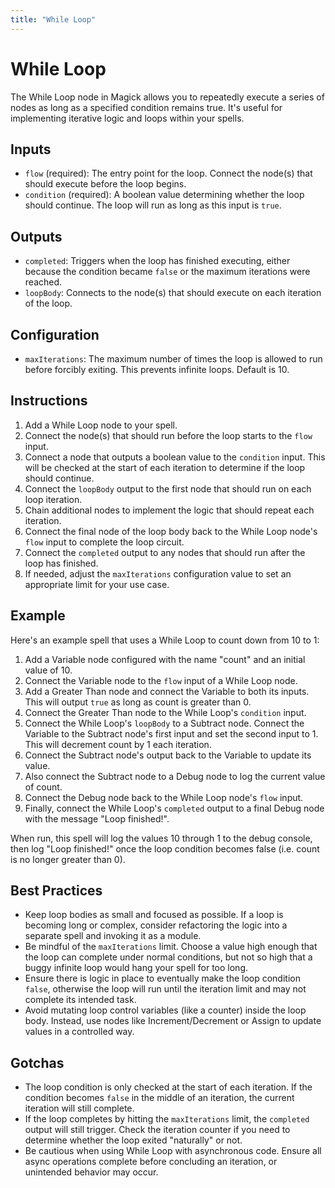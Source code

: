 ```yaml
---
title: "While Loop"
---
```


# While Loop

The While Loop node in Magick allows you to repeatedly execute a series of nodes as long as a specified condition remains true. It's useful for implementing iterative logic and loops within your spells.

## Inputs

- `flow` (required): The entry point for the loop. Connect the node(s) that should execute before the loop begins.
- `condition` (required): A boolean value determining whether the loop should continue. The loop will run as long as this input is `true`.

## Outputs

- `completed`: Triggers when the loop has finished executing, either because the condition became `false` or the maximum iterations were reached.
- `loopBody`: Connects to the node(s) that should execute on each iteration of the loop.

## Configuration

- `maxIterations`: The maximum number of times the loop is allowed to run before forcibly exiting. This prevents infinite loops. Default is 10.

## Instructions

1. Add a While Loop node to your spell.
2. Connect the node(s) that should run before the loop starts to the `flow` input.
3. Connect a node that outputs a boolean value to the `condition` input. This will be checked at the start of each iteration to determine if the loop should continue.
4. Connect the `loopBody` output to the first node that should run on each loop iteration. 
5. Chain additional nodes to implement the logic that should repeat each iteration.
6. Connect the final node of the loop body back to the While Loop node's `flow` input to complete the loop circuit.
7. Connect the `completed` output to any nodes that should run after the loop has finished.
8. If needed, adjust the `maxIterations` configuration value to set an appropriate limit for your use case.

## Example

Here's an example spell that uses a While Loop to count down from 10 to 1:

1. Add a Variable node configured with the name "count" and an initial value of 10. 
2. Connect the Variable node to the `flow` input of a While Loop node.
3. Add a Greater Than node and connect the Variable to both its inputs. This will output `true` as long as count is greater than 0.
4. Connect the Greater Than node to the While Loop's `condition` input.
5. Connect the While Loop's `loopBody` to a Subtract node. Connect the Variable to the Subtract node's first input and set the second input to 1. This will decrement count by 1 each iteration.
6. Connect the Subtract node's output back to the Variable to update its value.
7. Also connect the Subtract node to a Debug node to log the current value of count.
8. Connect the Debug node back to the While Loop node's `flow` input.
9. Finally, connect the While Loop's `completed` output to a final Debug node with the message "Loop finished!".

When run, this spell will log the values 10 through 1 to the debug console, then log "Loop finished!" once the loop condition becomes false (i.e. count is no longer greater than 0).

## Best Practices

- Keep loop bodies as small and focused as possible. If a loop is becoming long or complex, consider refactoring the logic into a separate spell and invoking it as a module.
- Be mindful of the `maxIterations` limit. Choose a value high enough that the loop can complete under normal conditions, but not so high that a buggy infinite loop would hang your spell for too long.
- Ensure there is logic in place to eventually make the loop condition `false`, otherwise the loop will run until the iteration limit and may not complete its intended task. 
- Avoid mutating loop control variables (like a counter) inside the loop body. Instead, use nodes like Increment/Decrement or Assign to update values in a controlled way.

## Gotchas

- The loop condition is only checked at the start of each iteration. If the condition becomes `false` in the middle of an iteration, the current iteration will still complete.
- If the loop completes by hitting the `maxIterations` limit, the `completed` output will still trigger. Check the iteration counter if you need to determine whether the loop exited "naturally" or not.
- Be cautious when using While Loop with asynchronous code. Ensure all async operations complete before concluding an iteration, or unintended behavior may occur.